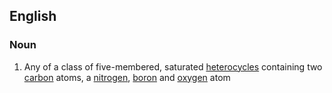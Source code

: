 ==English==

===Noun===
{{en-noun}}

# {{lb|en|organic compound}} Any of a class of five-membered, saturated [[heterocycle]]s containing two [[carbon]] atoms, a [[nitrogen]], [[boron]] and [[oxygen]] atom